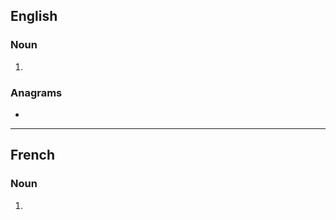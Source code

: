 ==English==

===Noun===
{{head|en|noun form}}

# {{plural of|en|martinet}}

===Anagrams===
* {{anagrams|en|a=aeimnrstt|stream tin|tarentism}}

----

==French==

===Noun===
{{head|fr|noun plural form|g=m}}

# {{plural of|fr|martinet}}